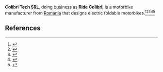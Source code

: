 {{AfC submission|t||ts=20241007140343|u=KorneliaStoiber|ns=118|demo=}}<!-- Important, do not remove this line before article has been created. -->

{{Infobox company
| name                = Colibri Tech SRL
| logo                = 
| logo_caption        = 
| logo_upright        = <!-- default: 1 -->
| logo_alt            = 
| type                = 
| industry            = Motorbikes
| predecessor         = <!-- or: predecessors = -->
| founded             = {{Start date and age|2021}}<!-- if known: {{Start date and age|YYYY|MM|DD}} in [[city]], country -->
| founder             = [[Petre Georgescu]]
<!-- or: founders = -->
| defunct             = <!-- {{End date|YYYY|MM|DD}} -->
| fate                = 
| successor           = <!-- or:  successors = -->
| hq_location_city    = [[Bucharest]]
| hq_location_country = [[Romania]]
| area_served         = <!-- or: areas_served = -->
| key_people          = 
| products            = [https://ridecolibri.com/m22-specs Colibri M22]
| owner               = <!-- or: owners = -->
| num_employees       = 
| num_employees_year  = <!-- Year of num_employees data (if known) -->
| parent              = 
| website             = {{URL| https://ridecolibri.com/}}
}}

'''Colibri Tech SRL''', doing business as '''Ride Colibri''', is a motorbike manufacturer from [[Romania]] that designs electric foldable motorbikes.<ref>{{Cite web
|title=Ride Colibri Website
|url=https://ridecolibri.com
|access-date=2024-10-07
|website=Colibri Tech SRL
|language=en
|url-status=live}}</ref><ref>{{Cite web
|title=Ride Colibri
|url=https://www.linkedin.com/company/colibri-electric-mobility/
|access-date=2024-10-07
|website=LinkedIn
|language=en
|url-status=live}}</ref><ref>{{Cite web
|title=Colibri
|url=https://youtube.com/@ridecolibri
|access-date=2024-10-07
|website=YouTube
|language=en
|url-status=live}}</ref><ref>{{Cite web
|title='Antreprenor cu valoare adăugată': Un startup produce Colibri M22, prima motocicletă electrică românească, cu autonomie de până la 200 km și cadru pliabil / De ce nu sunt numele mari, precum Honda sau Sym, pe această nișă?
|url=https://economedia.ro/antreprenor-cu-valoare-adaugata-un-startup-produce-colibri-m22-prima-motocicleta-electrica-romaneasca-cu-autonomie-de-pana-la-200-km-si-cadru-pliabil-de-ce-nu-sunt-numele-mari.html
|access-date=2024-10-07
|website=Economedia.ro
|language=ro
|url-status=live}}</ref><ref>{{Cite web
|title=Dieses Elektro-Motorrad lässt sich zusammenfalten und im Auto mitnehmen
|url=https://efahrer.chip.de/news/dieses-elektro-motorrad-laesst-sich-zusammenfalten-und-im-auto-mitnehmen_1011886
|access-date=2024-10-07
|website=EFAHRER.com
|language=de
|url-status=live}}</ref>

== References ==
<!-- Inline citations added to your article will automatically display here. See en.wikipedia.org/wiki/WP:REFB for instructions on how to add citations. -->
{{reflist}}
